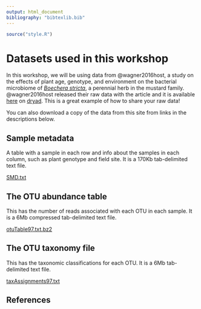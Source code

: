 ```yaml
---
output: html_document
bibliography: "bibtexlib.bib"
---
```


```r
source("style.R")
```

# Datasets used in this workshop

In this workshop, we will be using data from @wagner2016host, a study on the effects of plant age, genotype, and environment on the bacterial microbiome of [*Boechera stricta*](https://en.wikipedia.org/wiki/Boechera_stricta), a perennial herb in the mustard family.
@wagner2016host released their raw data with the article and it is available [here](http://datadryad.org/resource/doi:10.5061/dryad.g60r3) on [dryad](http://datadryad.org/).
This is a great example of how to share your raw data!

You can also download a copy of the data from this site from links in the descriptions below.

## Sample metadata

A table with a sample in each row and info about the samples in each column, such as plant genotype and field site.
It is a 170Kb tab-delimited text file.

<a href="data/SMD.txt" download="data/SMD.txt">SMD.txt</a>

## The OTU abundance table

This has the number of reads associated with each OTU in each sample.
It is a 6Mb compressed tab-delimited text file.

<a href="data/otuTable97.txt.bz2" download="data/otuTable97.txt.bz2">otuTable97.txt.bz2</a>

## The OTU taxonomy file

This has the taxonomic classifications for each OTU.
It is a 6Mb tab-delimited text file.

<a href="data/taxAssignments97.txt" download="data/taxAssignments97.txt">taxAssignments97.txt</a>

## References
